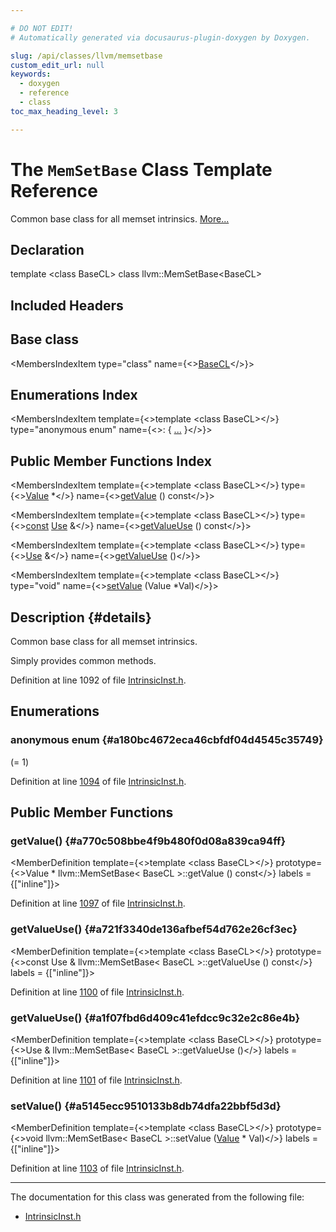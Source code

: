 ```yaml
---

# DO NOT EDIT!
# Automatically generated via docusaurus-plugin-doxygen by Doxygen.

slug: /api/classes/llvm/memsetbase
custom_edit_url: null
keywords:
  - doxygen
  - reference
  - class
toc_max_heading_level: 3

---
```





# The `MemSetBase` Class Template Reference

<DoxygenPage pluginConfig={pluginConfig}>

Common base class for all memset intrinsics. <a href="#details">More...</a>

## Declaration

<CodeBlock>template &lt;class BaseCL&gt;
class llvm::MemSetBase&lt;BaseCL&gt;</CodeBlock>

## Included Headers

<IncludesList>
<IncludesListItem
  filePath="llvm/IR/IntrinsicInst.h"
  permalink="/docs/api/files/include/include/llvm/include/llvm/ir/intrinsicinst-h"
  isLocal="true" />
</IncludesList>

## Base class

<MembersIndex>

<MembersIndexItem
  type="class"
  name={<><a href="/docs/api/classes/basecl">BaseCL</a></>}>
</MembersIndexItem>

</MembersIndex>

## Enumerations Index

<MembersIndex>

<MembersIndexItem
  template={<>template &lt;class BaseCL&gt;</>}
  type="anonymous enum"
  name={<>:  &#123; <a href="#a180bc4672eca46cbfdf04d4545c35749">...</a> &#125;</>}>
</MembersIndexItem>

</MembersIndex>

## Public Member Functions Index

<MembersIndex>

<MembersIndexItem
  template={<>template &lt;class BaseCL&gt;</>}
  type={<><a href="/docs/api/classes/llvm/value">Value</a> &#42;</>}
  name={<><a href="#a770c508bbe4f9b480f0d08a839ca94ff">getValue</a> () const</>}>
</MembersIndexItem>

<MembersIndexItem
  template={<>template &lt;class BaseCL&gt;</>}
  type={<><a href="/docs/api/files/lib/lib/target/lib/target/aarch64/aarch64promoteconstant-cpp/#a90f8350fecae261c25be85d38b451bff">const</a> <a href="/docs/api/classes/llvm/use">Use</a> &amp;</>}
  name={<><a href="#a721f3340de136afbef54d762e26cf3ec">getValueUse</a> () const</>}>
</MembersIndexItem>

<MembersIndexItem
  template={<>template &lt;class BaseCL&gt;</>}
  type={<><a href="/docs/api/classes/llvm/use">Use</a> &amp;</>}
  name={<><a href="#a1f07fbd6d409c41efdcc9c32e2c86e4b">getValueUse</a> ()</>}>
</MembersIndexItem>

<MembersIndexItem
  template={<>template &lt;class BaseCL&gt;</>}
  type="void"
  name={<><a href="#a5145ecc9510133b8db74dfa22bbf5d3d">setValue</a> (Value &#42;Val)</>}>
</MembersIndexItem>

</MembersIndex>

## Description {#details}

Common base class for all memset intrinsics.

Simply provides common methods.

Definition at line 1092 of file <a href="/docs/api/files/include/include/llvm/include/llvm/ir/intrinsicinst-h">IntrinsicInst.h</a>.

<SectionDefinition>

## Enumerations

### anonymous enum  {#a180bc4672eca46cbfdf04d4545c35749}

<MemberDefinition
  prototype="anonymous enum ">

<EnumerationList title="Enumeration values">

<Link id="a180bc4672eca46cbfdf04d4545c35749a0b4400e46b7f8fe6e8d6d9b1a0a9274d" />
<EnumerationListItem name="ARG_VALUE">
 (= 1)
</EnumerationListItem>

</EnumerationList>

Definition at line <a href="/docs/api/files/include/include/llvm/include/llvm/ir/intrinsicinst-h/#l01094">1094</a> of file <a href="/docs/api/files/include/include/llvm/include/llvm/ir/intrinsicinst-h">IntrinsicInst.h</a>.
</MemberDefinition>

</SectionDefinition>

<SectionDefinition>

## Public Member Functions

### getValue() {#a770c508bbe4f9b480f0d08a839ca94ff}

<MemberDefinition
  template={<>template &lt;class BaseCL&gt;</>}
  prototype={<>Value &#42; llvm::MemSetBase&lt; BaseCL &gt;::getValue () const</>}
  labels = {["inline"]}>

Definition at line <a href="/docs/api/files/include/include/llvm/include/llvm/ir/intrinsicinst-h/#l01097">1097</a> of file <a href="/docs/api/files/include/include/llvm/include/llvm/ir/intrinsicinst-h">IntrinsicInst.h</a>.
</MemberDefinition>

### getValueUse() {#a721f3340de136afbef54d762e26cf3ec}

<MemberDefinition
  template={<>template &lt;class BaseCL&gt;</>}
  prototype={<>const Use &amp; llvm::MemSetBase&lt; BaseCL &gt;::getValueUse () const</>}
  labels = {["inline"]}>

Definition at line <a href="/docs/api/files/include/include/llvm/include/llvm/ir/intrinsicinst-h/#l01100">1100</a> of file <a href="/docs/api/files/include/include/llvm/include/llvm/ir/intrinsicinst-h">IntrinsicInst.h</a>.
</MemberDefinition>

### getValueUse() {#a1f07fbd6d409c41efdcc9c32e2c86e4b}

<MemberDefinition
  template={<>template &lt;class BaseCL&gt;</>}
  prototype={<>Use &amp; llvm::MemSetBase&lt; BaseCL &gt;::getValueUse ()</>}
  labels = {["inline"]}>

Definition at line <a href="/docs/api/files/include/include/llvm/include/llvm/ir/intrinsicinst-h/#l01101">1101</a> of file <a href="/docs/api/files/include/include/llvm/include/llvm/ir/intrinsicinst-h">IntrinsicInst.h</a>.
</MemberDefinition>

### setValue() {#a5145ecc9510133b8db74dfa22bbf5d3d}

<MemberDefinition
  template={<>template &lt;class BaseCL&gt;</>}
  prototype={<>void llvm::MemSetBase&lt; BaseCL &gt;::setValue (<a href="/docs/api/classes/llvm/value">Value</a> &#42; Val)</>}
  labels = {["inline"]}>

Definition at line <a href="/docs/api/files/include/include/llvm/include/llvm/ir/intrinsicinst-h/#l01103">1103</a> of file <a href="/docs/api/files/include/include/llvm/include/llvm/ir/intrinsicinst-h">IntrinsicInst.h</a>.
</MemberDefinition>

</SectionDefinition>

<hr/>

The documentation for this class was generated from the following file:

<ul>
<li><a href="/docs/api/files/include/include/llvm/include/llvm/ir/intrinsicinst-h">IntrinsicInst.h</a></li>
</ul>

</DoxygenPage>
